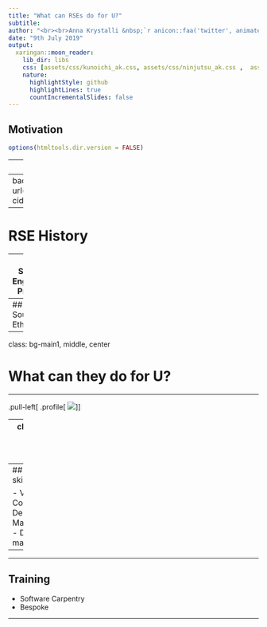 ```yaml
---
title: "What can RSEs do for U?"
subtitle: 
author: "<br><br>Anna Krystalli &nbsp;`r anicon::faa('twitter', animate='float', rtext='@annakrystalli')`"
date: "9th July 2019"
output:
  xaringan::moon_reader:
    lib_dir: libs
    css: [assets/css/kunoichi_ak.css, assets/css/ninjutsu_ak.css ,  assets/css/nimpo.css]
    nature:
      highlightStyle: github
      highlightLines: true
      countIncrementalSlides: false
---
```


## **Motivation**


```r
options(htmltools.dir.version = FALSE)
```

---
class: bg-main1, middle, center

background-image: url("https://media2.giphy.com/media/CTX0ivSQbI78A/giphy.gif?cid=790b76115d1b7e926846634941fe29b4&rid=giphy.gif")




---
background-image: url("https://media0.giphy.com/media/GiXbMe92rt9NS/giphy.gif?cid=790b76115d1b7980625653776b9da236&rid=giphy.gif")

---
# RSE History


---
## Software Engineering Practices


---
## Open Source Ethos


---
class: bg-main1, middle, center

# What can they do for U?

---

.pull-left[
.profile[
![](assets/angus.jpeg)
]
]


---
class: bg-main1, middle, center

# Capacity Building

---
## Core skills

- Version Control
- Dependency Management
- Data management
- 


---

## Training

- Software Carpentry
- Bespoke

---


